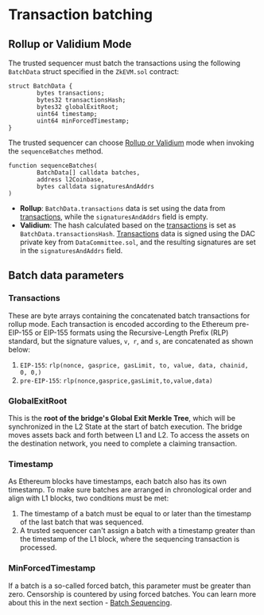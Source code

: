 # Transaction batching
## Rollup or Validium Mode
The trusted sequencer must batch the transactions using the following `BatchData` struct specified in the `ZkEVM.sol` contract:
```
struct BatchData {
        bytes transactions;
        bytes32 transactionsHash;
        bytes32 globalExitRoot;
        uint64 timestamp;
        uint64 minForcedTimestamp;
}
```
The trusted sequencer can choose [Rollup or Validium](https://ethereum.org/en/developers/docs/data-availability/ "Rollup or Validium") mode when invoking the `sequenceBatches` method.
```
function sequenceBatches(
        BatchData[] calldata batches,
        address l2Coinbase,
        bytes calldata signaturesAndAddrs
)
```
- **Rollup**: `BatchData.transactions` data is set using the data from [transactions](#Transactions), while the `signaturesAndAddrs` field is empty.
- **Validium**: The hash calculated based on the [transactions](#Transactions) is set as `BatchData.transactionsHash`. [Transactions](#Transactions) data is signed using the DAC private key from `DataCommittee.sol`, and the resulting signatures are set in the `signaturesAndAddrs` field.

## Batch data parameters
### Transactions
These are byte arrays containing the concatenated batch transactions for rollup mode.
Each transaction is encoded according to the Ethereum pre-EIP-155 or EIP-155 formats using the Recursive-Length Prefix (RLP) standard, but the signature values, `v`,` r`, and `s`, are concatenated as shown below:
1. `EIP-155`:  `rlp(nonce, gasprice, gasLimit, to, value, data, chainid, 0, 0,)`
2. `pre-EIP-155`:  `rlp(nonce,gasprice,gasLimit,to,value,data)`

### GlobalExitRoot
This is the **root of the bridge's Global Exit Merkle Tree**, which will be synchronized in the L2 State at the start of batch execution.
The bridge moves assets back and forth between L1 and L2. To access the assets on the destination network, you need to complete a claiming transaction.

### Timestamp
As Ethereum blocks have timestamps, each batch also has its own timestamp. 
To make sure batches are arranged in chronological order and align with L1 blocks, two conditions must be met:
1. The timestamp of a batch must be equal to or later than the timestamp of the last batch that was sequenced.
2. A trusted sequencer can't assign a batch with a timestamp greater than the timestamp of the L1 block, where the sequencing transaction is processed.

### MinForcedTimestamp
If a batch is a so-called forced batch, this parameter must be greater than zero. Censorship is countered by using forced batches. You can learn more about this in the next section - [Batch Sequencing](/technology/xgon-protocol/batch-sequencing "Batch Sequencing").